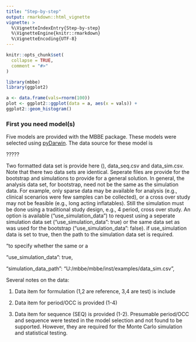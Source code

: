 ```yaml
---
title: "Step-by-step"
output: rmarkdown::html_vignette
vignette: >
  %\VignetteIndexEntry{Step-by-step}
  %\VignetteEngine{knitr::rmarkdown}
  %\VignetteEncoding{UTF-8}
---
```


```r
knitr::opts_chunk$set(
  collapse = TRUE,
  comment = "#>"
)
```

```r
library(mbbe)
library(ggplot2) 

a <- data.frame(vals=rnorm(100))
plot <- ggplot2::ggplot(data = a, aes(x = vals)) +
ggplot2::geom_histogram()

```

### First you need model(s)

Five models are provided with the MBBE package. These models were selected using [pyDarwin](https://certara.github.io/pyDarwin/html/index.html). The data source for these model is

?????

Two formatted data set is provide here (), data_seq.csv and data_sim.csv. Note that there two data sets are identical. Seperate files are provide for the bootstrap and simulations to provide for a general solution. In general, the analysis data set, for bootstrap, need not be the same as the simulation data. For example, only sparse data may be available for analysis (e.g., clinical scenarios were few samples can be collected), or a cross over study may not be feasible (e.g., long acting inflatables). Still the simulation must be done using a traditional study design, e.g., 4 period, cross over study. An option is available ("use_simulation_data") to request using a seperate simulation data set ("use_simulation_data": true) or the same data set as was used for the bootstrap ("use_simulation_data": false). if use_simulation data is set to true, then the path to the simulation data set is required.

"to specify whether the same or a

"use_simulation_data": true,

"simulation_data_path": "U:/mbbe/mbbe/inst/examples/data_sim.csv",

Several notes on the data:

1.  Data item for formulation (1,2 are reference, 3,4 are test) is include

2.  Data item for period/OCC is provided (1-4)

3.  Data item for sequence (SEQ) is provided (1-2). Presumable period/OCC and sequence were tested in the model selection and not found to be supported. However, they are required for the Monte Carlo simulation and statistical testing.

